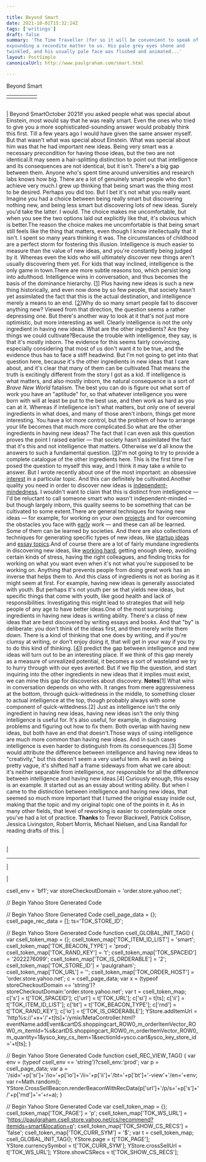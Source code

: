 ```yaml
---

title: Beyond Smart
date: 2021-10-01T15:32:14Z
tags: ['writings']
draft: false
summary: 'The Time Traveller (for so it will be convenient to speak of him) was
expounding a recondite matter to us. His pale grey eyes shone and
twinkled, and his usually pale face was flushed and animated...'
layout: PostSimple
canonicalUrl: http://www.paulgraham.com/smart.html

---
```


 <!-- 
 (new Image).src="https://store.yahoo.net/cgi-bin/refsd?e=http://www.paulgraham.com/smart.html&h=www.paulgraham.com&v=1.0&dr=" + escape(document.referrer); 
 -->

Beyond Smart

|     |     |     |     |     |
| --- | --- | --- | --- | --- |
|     |     |

|     |
| --- |

| Beyond SmartOctober 2021If you asked people what was special about Einstein, most would say
that he was really smart. Even the ones who tried to give you a
more sophisticated-sounding answer would probably think this first.
Till a few years ago I would have given the same answer myself. But
that wasn't what was special about Einstein. What was special about
him was that he had important new ideas. Being very smart was a
necessary precondition for having those ideas, but the two are not
identical.It may seem a hair-splitting distinction to point out that intelligence
and its consequences are not identical, but it isn't. There's a big
gap between them. Anyone who's spent time around universities and
research labs knows how big. There are a lot of genuinely smart
people who don't achieve very much.I grew up thinking that being smart was the thing most to be desired.
Perhaps you did too. But I bet it's not what you really want. Imagine
you had a choice between being really smart but discovering nothing
new, and being less smart but discovering lots of new ideas. Surely
you'd take the latter. I would. The choice makes me uncomfortable,
but when you see the two options laid out explicitly like that,
it's obvious which is better.The reason the choice makes me uncomfortable is that being smart
still feels like the thing that matters, even though I know
intellectually that it isn't. I spent so many years thinking it
was. The circumstances of childhood are a perfect storm for fostering
this illusion. Intelligence is much easier to measure than the value
of new ideas, and you're constantly being judged by it. Whereas
even the kids who will ultimately discover new things aren't usually
discovering them yet. For kids that way inclined, intelligence is
the only game in town.There are more subtle reasons too, which persist long into adulthood.
Intelligence wins in conversation, and thus becomes the basis of
the dominance hierarchy.
[[1](#f1n)]
Plus having new ideas is such a new
thing historically, and even now done by so few people, that society
hasn't yet assimilated the fact that this is the actual destination,
and intelligence merely a means to an end.
[[2](#f2n)]Why do so many smart people fail to discover anything new? Viewed
from that direction, the question seems a rather depressing one.
But there's another way to look at it that's not just more optimistic,
but more interesting as well. Clearly intelligence is not the only
ingredient in having new ideas. What are the other ingredients?
Are they things we could cultivate?Because the trouble with intelligence, they say, is that it's mostly
inborn. The evidence for this seems fairly convincing, especially
considering that most of us don't want it to be true, and the
evidence thus has to face a stiff headwind. But I'm not going
to get into that question here, because it's the other ingredients
in new ideas that I care about, and it's clear that many of them
can be cultivated.That means the truth is excitingly different from the story I got
as a kid. If intelligence is what matters, and also mostly inborn,
the natural consequence is a sort of _Brave New World_ fatalism. The
best you can do is figure out what sort of work you have an "aptitude"
for, so that whatever intelligence you were born with will at least
be put to the best use, and then work as hard as you can at it.
Whereas if intelligence isn't what matters, but only one of several
ingredients in what does, and many of those aren't inborn, things
get more interesting. You have a lot more control, but the problem
of how to arrange your life becomes that much more complicated.So what are the other ingredients in having new ideas? The fact
that I can even ask this question proves the point I raised earlier
— that society hasn't assimilated the fact that it's this and not
intelligence that matters. Otherwise we'd all know the answers
to such a fundamental question.
[[3](#f3n)]I'm not going to try to provide a complete catalogue of the other
ingredients here. This is the first time I've posed
the question to myself this way, and I think it may take a while
to answer. But I wrote recently about one of the most important:
an obsessive [interest](genius.html) in a particular topic.
And this can definitely be cultivated.Another quality you need in order to discover new ideas is
[independent-mindedness](think.html). I wouldn't want to
claim that this is
distinct from intelligence — I'd be reluctant to call someone smart
who wasn't independent-minded — but though largely inborn, this
quality seems to be something that can be cultivated to some extent.There are general techniques for having new ideas — for example,
for working on your own [projects](own.html)
and
for overcoming the obstacles you face with [early](early.html) work
— and these
can all be learned. Some of them can be learned by societies. And
there are also collections of techniques for generating specific types
of new ideas, like [startup ideas](startupideas.html) and
[essay topics](essay.html).And of course there are a lot of fairly mundane ingredients in
discovering new ideas, like [working hard](hwh.html),
getting enough sleep, avoiding certain
kinds of stress, having the right colleagues, and finding tricks
for working on what you want even when it's not what you're supposed
to be working on. Anything that prevents people from doing great
work has an inverse that helps them to. And this class of ingredients
is not as boring as it might seem at first. For example, having new
ideas is generally associated with youth. But perhaps it's not youth
per se that yields new ideas, but specific things that come with
youth, like good health and lack of responsibilities. Investigating
this might lead to strategies that will help people of any age to
have better ideas.One of the most surprising ingredients in having new ideas is writing
ability. There's a class of new ideas that are best discovered by
writing essays and books. And that "by" is deliberate: you don't
think of the ideas first, and then merely write them down. There
is a kind of thinking that one does by writing, and if you're clumsy
at writing, or don't enjoy doing it, that will get in your way if
you try to do this kind of thinking.
[[4](#f4n)]I predict the gap between intelligence and new ideas will turn out
to be an interesting place. If we think of this gap merely as a measure
of unrealized potential, it becomes a sort of wasteland we try to
hurry through with our eyes averted. But if we flip the question,
and start inquiring into the other ingredients in new ideas that
it implies must exist, we can mine this gap for discoveries about
discovery.
**Notes**[1]
What wins in conversation depends on who with. It ranges from
mere aggressiveness at the bottom, through quick-wittedness in the
middle, to something closer to actual intelligence at the top,
though probably always with some component of quick-wittedness.[2]
Just as intelligence isn't the only ingredient in having new
ideas, having new ideas isn't the only thing intelligence is useful
for. It's also useful, for example, in diagnosing problems and figuring
out how to fix them. Both overlap with having new ideas, but both
have an end that doesn't.Those ways of using intelligence are much more common than having
new ideas. And in such cases intelligence is even harder to distinguish
from its consequences.[3]
Some would attribute the difference between intelligence and
having new ideas to "creativity," but this doesn't seem a very
useful term. As well as being pretty vague, it's shifted half a frame
sideways from what we care about: it's neither separable from
intelligence, nor responsible for all the difference between
intelligence and having new ideas.[4]
Curiously enough, this essay is an example. It started out
as an essay about writing ability. But when I came to the distinction
between intelligence and having new ideas, that seemed so much more
important that I turned the original essay inside out, making that
the topic and my original topic one of the points in it. As in many
other fields, that level of reworking is easier to contemplate once
you've had a lot of practice.
**Thanks** to Trevor Blackwell, Patrick Collison, Jessica Livingston,
Robert Morris, Michael Nielsen, and Lisa Randall for reading drafts
of this.
|

|     |
| --- |

|

---

|

|

csell_env = 'bf1';
var storeCheckoutDomain = 'order.store.yahoo.net';

// Begin Yahoo Store Generated Code

// Begin Yahoo Store Generated Code
csell_page_data = {}; csell_page_rec_data = []; ts='TOK_STORE_ID';

// Begin Yahoo Store Generated Code
function csell_GLOBAL_INIT_TAG() { var csell_token_map = {}; csell_token_map['TOK\_ITEM\_ID\_LIST'] = 'smart'; csell_token_map['TOK\_BEACON\_TYPE'] = 'prod'; csell_token_map['TOK\_RAND\_KEY'] = 't'; csell_token_map['TOK\_SPACEID'] = '2022276099'; csell_token_map['TOK\_IS\_ORDERABLE'] = '2'; csell_token_map['TOK\_STORE\_ID'] = 'paulgraham'; csell_token_map['TOK\_URL'] = ''; csell_token_map['TOK\_ORDER\_HOST'] = 'order.store.yahoo.net'; c = csell_page_data; var x = (typeof storeCheckoutDomain == 'string')?storeCheckoutDomain:'order.store.yahoo.net'; var t = csell_token_map; c['s'] = t['TOK\_SPACEID']; c['url'] = t['TOK\_URL']; c['si'] = t[ts]; c['ii'] = t['TOK\_ITEM\_ID\_LIST']; c['bt'] = t['TOK\_BEACON\_TYPE']; c['rnd'] = t['TOK\_RAND\_KEY']; c['io'] = t['TOK\_IS\_ORDERABLE']; YStore.addItemUrl = 'http%s://'+x+'/'+t[ts]+'/ymix/MetaController.html?eventName.addEvent&cartDS.shoppingcart_ROW0_m_orderItemVector_ROW0_m_itemId=%s&cartDS.shoppingcart_ROW0_m_orderItemVector_ROW0_m_quantity=1&ysco_key_cs_item=1&sectionId=ysco.cart&ysco_key_store_id='+t[ts]; }

// Begin Yahoo Store Generated Code
function csell_REC_VIEW_TAG() { var env = (typeof csell_env == 'string')?csell_env:'prod'; var p = csell_page_data; var a = '/sid='+p['si']+'/io='+p['io']+'/ii='+p['ii']+'/bt='+p['bt']+'-view'+'/en='+env; var r=Math.random(); YStore.CrossSellBeacon.renderBeaconWithRecData(p['url']+'/p/s='+p['s']+'/'+p['rnd']+'='+r+a); }

// Begin Yahoo Store Generated Code
var csell_token_map = {}; csell_token_map['TOK\_PAGE'] = 'p'; csell_token_map['TOK\_WS\_URL'] = 'https://paulgraham.csell.store.yahoo.net/cs/recommend?itemids=smart&location=p'; csell_token_map['TOK\_SHOW\_CS\_RECS'] = 'false'; csell_token_map['TOK\_CURR\_SYM'] = '$'; var t = csell_token_map; csell_GLOBAL_INIT_TAG(); YStore.page = t['TOK\_PAGE']; YStore.currencySymbol = t['TOK\_CURR\_SYM']; YStore.crossSellUrl = t['TOK\_WS\_URL']; YStore.showCSRecs = t['TOK\_SHOW\_CS\_RECS'];
